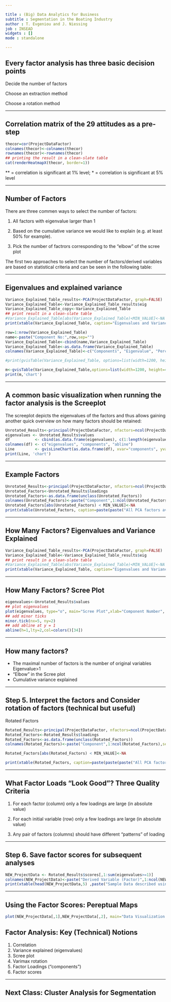 ```yaml
---

title : (Big) Data Analytics for Business
subtitle : Segmentation in the Boating Industry
author : T. Evgeniou and J. Niessing
job : INSEAD
widgets : []
mode : standalone 

---
```


## Every factor analysis has three basic decision points




Decide the number of factors

Choose an extraction method

Choose a rotation method

---

## Correlation matrix of the 29 attitudes as a pre-step


```r
thecor=cor(ProjectDataFactor)
colnames(thecor)<-colnames(thecor)
rownames(thecor)<-rownames(thecor)
## printing the result in a clean-slate table
cat(renderHeatmapX(thecor, border=1))

```
** = correlation is significant at 1% level; * = correlation is significant at 5% level


---

## Number of Factors


There are three commen ways to select the number of factors:

1. All factors with eigenvalue larger than 1

2. Based on the cumulative variance we would like to explain (e.g. at least 50% for example).

3. Pick the number of factrors corresponding to the "elbow" of the scree plot



The first two approaches to select the number of factors/derived variables are based on statistical criteria and can be seen in the following table: 

---

## Eigenvalues and explained variance

```r
Variance_Explained_Table_results<-PCA(ProjectDataFactor, graph=FALSE)
Variance_Explained_Table<-Variance_Explained_Table_results$eig
Variance_Explained_Table_copy<-Variance_Explained_Table
## print result in a clean-slate table
#Variance_Explained_Table[abs(Variance_Explained_Table)<MIN_VALUE]<-NA
print(xtable(Variance_Explained_Table, caption="Eigenvalues and Variance Explained", digits=3), type="html",html.table.attributes = "class='table table-striped table-hover table-bordered'",caption.placement="top",comment = FALSE,include.rownames = TRUE)

row=1:nrow(Variance_Explained_Table)
name<-paste("Component No:",row,sep="")
Variance_Explained_Table<-cbind(name,Variance_Explained_Table)
Variance_Explained_Table<-as.data.frame(Variance_Explained_Table)
colnames(Variance_Explained_Table)<-c("Components", "Eigenvalue", "Percentage_of_explained_variance", "Cumulative_percentage_of_explained_variance")

#print(gvisTable(Variance_Explained_Table, options=list(width=1200, height=400,allowHTML=TRUE,page='disable',pageSize=15,showRowNumber=FALSE,cssClassNames={tableCell='td.tableRow'})),formats=list(Eigenvalue="#,##") ,'chart')

m<-gvisTable(Variance_Explained_Table,options=list(width=1200, height=400,allowHTML=TRUE,page='disable'),formats=list(Eigenvalue="#.##",Percentage_of_explained_variance="#.##",Cumulative_percentage_of_explained_variance="#.##"))
print(m,'chart')
```


---

## A common basic visualization when running the factor analysis is the Screeplot

The screeplot depicts the eigenvalues of the factors and thus allows gaining another quick overview on how many factors should be retained:

```r
Unrotated_Results<-principal(ProjectDataFactor, nfactors=ncol(ProjectDataFactor), rotate=rotation_used)
eigenvalues <- Unrotated_Results$values
df           <- cbind(as.data.frame(eigenvalues), c(1:length(eigenvalues)), rep(1, length(eigenvalues)))
colnames(df) <- c("eigenvalues", "components", "abline")
Line         <- gvisLineChart(as.data.frame(df), xvar="components", yvar=c("eigenvalues","abline"), options=list(title='Scree plot', legend="right", width=900, height=600, hAxis="{title:'Number of Components', titleTextStyle:{color:'black'}}", vAxes="[{title:'Eigenvalues'}]",  series="[{color:'green',pointSize:12, targetAxisIndex: 0}]"))
print(Line, 'chart')
```


--- 

## Example Factors

```r
Unrotated_Results<-principal(ProjectDataFactor, nfactors=ncol(ProjectDataFactor), rotate="none")
Unrotated_Factors<-Unrotated_Results$loadings
Unrotated_Factors<-as.data.frame(unclass(Unrotated_Factors))
colnames(Unrotated_Factors)<-paste("Component",1:ncol(Unrotated_Factors),sep=" ")
Unrotated_Factors[abs(Unrotated_Factors) < MIN_VALUE]<-NA
print(xtable(Unrotated_Factors, caption=paste(paste("All PCA factors available (values less than",MIN_VALUE),"are not shown)"), digits=3), type="html",html.table.attributes = "class='table table-striped table-hover table-bordered'",caption.placement="top",comment = FALSE,include.rownames = TRUE,include.colnames = TRUE)
```

--- 

## How Many Factors? Eigenvalues and Variance Explained

```r
Variance_Explained_Table_results<-PCA(ProjectDataFactor, graph=FALSE)
Variance_Explained_Table<-Variance_Explained_Table_results$eig
## print result in a clean-slate table
#Variance_Explained_Table[abs(Variance_Explained_Table)<MIN_VALUE]<-NA
print(xtable(Variance_Explained_Table, caption="Eigenvalues and Variance Explained", digits=3), type="html",html.table.attributes = "class='table table-striped table-hover table-bordered'",caption.placement="top",comment = FALSE,include.rownames = TRUE)
```

--- 

## How Many Factors? Scree Plot

```r
eigenvalues<-Unrotated_Results$values
## plot eigenvalues
plot(eigenvalues, type="o", main="Scree Plot",xlab="Component Number", ylab="Eigenvalue", col=colors()[26], lwd=2)
## add minor ticks
minor.tick(nx=5, ny=2)
## add abline at y = 1
abline(h=1,lty=2,col=colors()[34]) 
```

--- 

## How many factors?

* The maximal number of factors is the number of original variables Eigenvalue>1
* "Elbow" in the Scree plot
* Cumulative variance explained

---

## Step 5. Interpret the factors and Consider rotation of factors (technical but useful)

Rotated Factors

```r
Rotated_Results<-principal(ProjectDataFactor, nfactors=ncol(ProjectDataFactor), rotate=rotation_used,score=TRUE)
Rotated_Factors<-Rotated_Results$loadings
Rotated_Factors<-as.data.frame(unclass(Rotated_Factors))
colnames(Rotated_Factors)<-paste("Component",1:ncol(Rotated_Factors),sep=" ")

Rotated_Factors[abs(Rotated_Factors) < MIN_VALUE]<-NA

print(xtable(Rotated_Factors, caption=paste(paste(paste("All PCA factors available with Rotation",rotation_used),"(values less than",MIN_VALUE),"are not shown)"), digits=3), type="html",html.table.attributes = "class='table table-striped table-hover table-bordered'",caption.placement="top",comment = FALSE,include.rownames = TRUE,include.colnames = TRUE)
```

---

## What Factor Loads "Look Good"? Three Quality Criteria

1. For each factor (column) only a few loadings are large (in absolute value)

2. For each initial variable (row) only a few loadings are large (in absolute value)

3. Any pair of factors (columns) should have different "patterns" of loading

---

## Step 6. Save factor scores for subsequent analyses


```r
NEW_ProjectData <- Rotated_Results$scores[,1:sum(eigenvalues>=1)]
colnames(NEW_ProjectData)<-paste("Derived Variable (Factor)",1:ncol(NEW_ProjectData),sep=" ")
print(xtable(head(NEW_ProjectData,5) ,paste("Sample Data described using the selected Factors:",data_name,sep=" "), digits=1,),type="html",html.table.attributes = "class='table table-striped table-hover table-bordered'",caption.placement="top",comment = FALSE,include.rownames = TRUE)
```

---

## Using the Factor Scores: Pereptual Maps

```r
plot(NEW_ProjectData[,1],NEW_ProjectData[,2], main="Data Visualization Using the top 2 Derived Attributes (Factors)",xlab="Derived Variable (Factor) 1", ylab="Derived Variable (Factor) 2", col=colors()[26], lwd=2)
```


## Factor Analysis: Key (Technical) Notions 

1. Correlation
2. Variance explained (eigenvalues)
3. Scree plot
4. Varimax rotation
5. Factor Loadings ("components")
6. Factor scores

---

## Next Class: Cluster Analysis for Segmentation